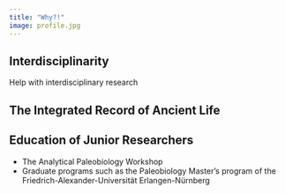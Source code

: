 ```yaml
---
title: "Why?!"
image: profile.jpg
---
```



## Interdisciplinarity

Help with interdisciplinary research

## The Integrated Record of Ancient Life


## Education of Junior Researchers

- The Analytical Paleobiology Workshop
- Graduate programs such as the Paleobiology Master's program of the Friedrich-Alexander-Universität Erlangen-Nürnberg 

